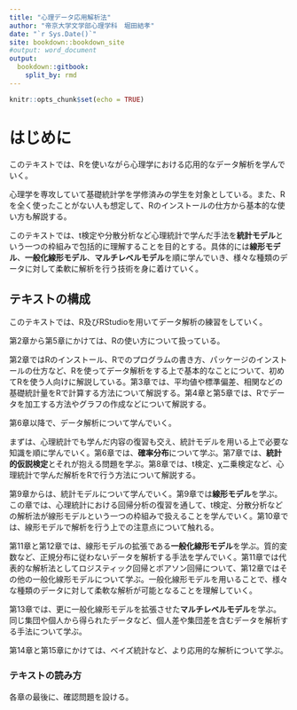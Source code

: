 ```yaml
---
title: "心理データ応用解析法"
author: "帝京大学文学部心理学科　堀田結孝"
date: "`r Sys.Date()`"
site: bookdown::bookdown_site
#output: word_document
output: 
  bookdown::gitbook:
    split_by: rmd
---
```




```r
knitr::opts_chunk$set(echo = TRUE)
```

# はじめに {#introduction}

このテキストでは、Rを使いながら心理学における応用的なデータ解析を学んでいく。    
  
心理学を専攻していて基礎統計学を学修済みの学生を対象としている。また、Rを全く使ったことがない人も想定して、Rのインストールの仕方から基本的な使い方も解説する。  
  
このテキストでは、t検定や分散分析など心理統計で学んだ手法を**統計モデル**という一つの枠組みで包括的に理解することを目的とする。具体的には**線形モデル**、**一般化線形モデル**、**マルチレベルモデル**を順に学んでいき、様々な種類のデータに対して柔軟に解析を行う技術を身に着けていく。  
  

## テキストの構成
  
このテキストでは、R及びRStudioを用いてデータ解析の練習をしていく。  
  
第2章から第5章にかけては、Rの使い方について扱っている。  
  
第2章ではRのインストール、Rでのプログラムの書き方、パッケージのインストールの仕方など、Rを使ってデータ解析をする上で基本的なことについて、初めてRを使う人向けに解説している。第3章では、平均値や標準偏差、相関などの基礎統計量をRで計算する方法について解説する。第4章と第5章では、Rでデータを加工する方法やグラフの作成などについて解説する。  
  
第6章以降で、データ解析について学んでいく。  
  
まずは、心理統計でも学んだ内容の復習も交え、統計モデルを用いる上で必要な知識を順に学んでいく。第6章では、**確率分布**について学ぶ。第7章では、**統計的仮説検定**とそれが抱える問題を学ぶ。第8章では、t検定、χ二乗検定など、心理統計で学んだ解析をRで行う方法について解説する。       
  
第9章からは、統計モデルについて学んでいく。第9章では**線形モデル**を学ぶ。この章では、心理統計における回帰分析の復習を通して、t検定、分散分析などの解析法が線形モデルという一つの枠組みで扱えることを学んでいく。第10章では、線形モデルで解析を行う上での注意点について触れる。  
  
第11章と第12章では、線形モデルの拡張である**一般化線形モデル**を学ぶ。質的変数など、正規分布に従わないデータを解析する手法を学んでいく。第11章では代表的な解析法としてロジスティック回帰とポアソン回帰について、第12章ではその他の一般化線形モデルについて学ぶ。一般化線形モデルを用いることで、様々な種類のデータに対して柔軟な解析が可能となることを理解していく。  
  
第13章では、更に一般化線形モデルを拡張させた**マルチレベルモデル**を学ぶ。同じ集団や個人から得られたデータなど、個人差や集団差を含むデータを解析する手法について学ぶ。  

第14章と第15章にかけては、ベイズ統計など、より応用的な解析について学ぶ。

### テキストの読み方

各章の最後に、確認問題を設ける。  
  
